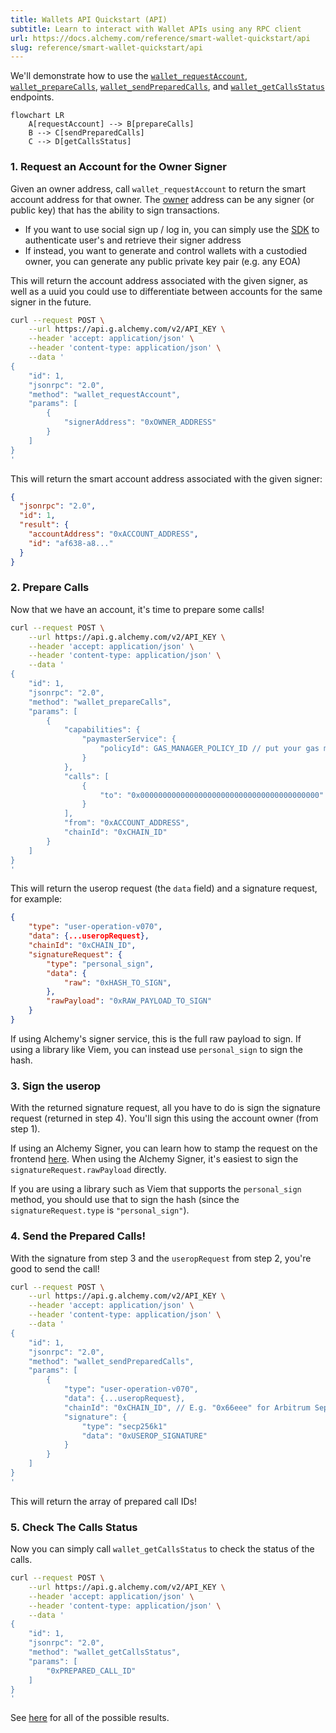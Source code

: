 ```yaml
---
title: Wallets API Quickstart (API)
subtitle: Learn to interact with Wallet APIs using any RPC client
url: https://docs.alchemy.com/reference/smart-wallet-quickstart/api
slug: reference/smart-wallet-quickstart/api
---
```


We'll demonstrate how to use the [`wallet_requestAccount`](/docs/wallets/api/smart-wallets/wallet-api-endpoints/wallet-api-endpoints/wallet-request-account), [`wallet_prepareCalls`](/docs/wallets/api/smart-wallets/wallet-api-endpoints/wallet-api-endpoints/wallet-prepare-calls), [`wallet_sendPreparedCalls`](/docs/wallets/api/smart-wallets/wallet-api-endpoints/wallet-api-endpoints/wallet-send-prepared-calls), and [`wallet_getCallsStatus`](/docs/wallets/api/smart-wallets/wallet-api-endpoints/wallet-api-endpoints/wallet-get-calls-status) endpoints.

```mermaid
flowchart LR
    A[requestAccount] --> B[prepareCalls]
    B --> C[sendPreparedCalls]
    C --> D[getCallsStatus]
```

### 1. Request an Account for the Owner Signer

Given an owner address, call `wallet_requestAccount` to return the smart account address for that owner. The [owner](/docs/wallets/concepts/smart-account-signer) address can be any signer (or public key) that has the ability to sign transactions.

- If you want to use social sign up / log in, you can simply use the [SDK](/docs/wallets/react/getting-started) to authenticate user's and retrieve their signer address
- If instead, you want to generate and control wallets with a custodied owner, you can generate any public private key pair (e.g. any EOA)

This will return the account address associated with the given signer, as well as a uuid you could use to differentiate between accounts for the same signer in the future.

```bash
curl --request POST \
    --url https://api.g.alchemy.com/v2/API_KEY \
    --header 'accept: application/json' \
    --header 'content-type: application/json' \
    --data '
{
    "id": 1,
    "jsonrpc": "2.0",
    "method": "wallet_requestAccount",
    "params": [
        {
            "signerAddress": "0xOWNER_ADDRESS"
        }
    ]
}
'
```

This will return the smart account address associated with the given signer:

```json
{
  "jsonrpc": "2.0",
  "id": 1,
  "result": {
    "accountAddress": "0xACCOUNT_ADDRESS",
    "id": "af638-a8..."
  }
}
```

### 2. Prepare Calls

Now that we have an account, it's time to prepare some calls!

```bash
curl --request POST \
    --url https://api.g.alchemy.com/v2/API_KEY \
    --header 'accept: application/json' \
    --header 'content-type: application/json' \
    --data '
{
    "id": 1,
    "jsonrpc": "2.0",
    "method": "wallet_prepareCalls",
    "params": [
        {
            "capabilities": {
                "paymasterService": {
                    "policyId": GAS_MANAGER_POLICY_ID // put your gas manager policy ID here
                }
            },
            "calls": [
                {
                    "to": "0x0000000000000000000000000000000000000000"
                }
            ],
            "from": "0xACCOUNT_ADDRESS",
            "chainId": "0xCHAIN_ID"
        }
    ]
}
'
```

This will return the userop request (the `data` field) and a signature request, for example:

```json
{
    "type": "user-operation-v070",
    "data": {...useropRequest},
    "chainId": "0xCHAIN_ID",
    "signatureRequest": {
        "type": "personal_sign",
        "data": {
            "raw": "0xHASH_TO_SIGN",
        },
        "rawPayload": "0xRAW_PAYLOAD_TO_SIGN"
    }
}
```

If using Alchemy's signer service, this is the full raw payload to sign.
If using a library like Viem, you can instead use `personal_sign` to sign the hash.

### 3. Sign the userop

With the returned signature request, all you have to do is sign the signature request (returned in step 4). You'll sign this using the account owner (from step 1).

If using an Alchemy Signer, you can learn how to stamp the request on the frontend [here](/docs/reference/how-to-stamp-requests). When using the Alchemy Signer, it's easiest to sign the `signatureRequest.rawPayload` directly.

If you are using a library such as Viem that supports the `personal_sign` method, you should use that to sign the hash (since the `signatureRequest.type` is `"personal_sign"`).

### 4. Send the Prepared Calls!

With the signature from step 3 and the `useropRequest` from step 2, you're good to send the call!

```bash
curl --request POST \
    --url https://api.g.alchemy.com/v2/API_KEY \
    --header 'accept: application/json' \
    --header 'content-type: application/json' \
    --data '
{
    "id": 1,
    "jsonrpc": "2.0",
    "method": "wallet_sendPreparedCalls",
    "params": [
        {
            "type": "user-operation-v070",
            "data": {...useropRequest},
            "chainId": "0xCHAIN_ID", // E.g. "0x66eee" for Arbitrum Sepolia
            "signature": {
                "type": "secp256k1"
                "data": "0xUSEROP_SIGNATURE"
            }
        }
    ]
}
'
```

This will return the array of prepared call IDs!

### 5. Check The Calls Status

Now you can simply call `wallet_getCallsStatus` to check the status of the calls.

```bash
curl --request POST \
    --url https://api.g.alchemy.com/v2/API_KEY \
    --header 'accept: application/json' \
    --header 'content-type: application/json' \
    --data '
{
    "id": 1,
    "jsonrpc": "2.0",
    "method": "wallet_getCallsStatus",
    "params": [
        "0xPREPARED_CALL_ID"
    ]
}
'
```

See [here](/docs/wallets/api/smart-wallets/wallet-api-endpoints/wallet-api-endpoints/wallet-get-calls-status) for all of the possible results.
